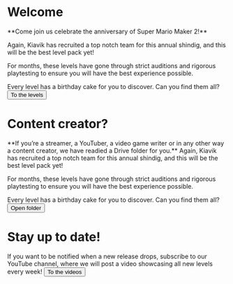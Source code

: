 # Welcome

<Card>
**Come join us celebrate the anniversary of Super Mario Maker 2!**

Again, Kiavik has recruited a top notch team for this annual shindig, and this will be the best level pack yet!

For months, these levels have gone through strict auditions and rigorous playtesting to ensure you will have the best experience possible. 

Every level has a birthday cake for you to discover. Can you find them all?
<Button primary icon="arrow-right">To the levels</Button>
</Card>

# Content creator?
<Card>
**If you’re a streamer, a YouTuber, a video game writer or in any other way a content creator, we have readied a Drive folder for you.**
Again, Kiavik has recruited a top notch team for this annual shindig, and this will be the best level pack yet!

For months, these levels have gone through strict auditions and rigorous playtesting to ensure you will have the best experience possible. 

Every level has a birthday cake for you to discover. Can you find them all?
<Button icon="folder">Open folder</Button>
</Card>

# Stay up to date!
<Card>
If you want to be notified when a new release drops, subscribe to our YouTube channel, where we will post a video showcasing all new levels every week!
<Button icon="playbutton">To the videos</Button>
</Card>